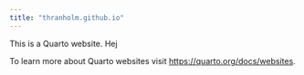 ```yaml
---
title: "thranholm.github.io"
---
```


This is a Quarto website. Hej

To learn more about Quarto websites visit <https://quarto.org/docs/websites>.
